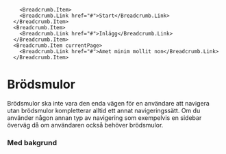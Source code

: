 

<Meta title="Komponenter/Brödsmulor" />

        <Breadcrumb.Item>
        <Breadcrumb.Link href="#">Start</Breadcrumb.Link>
      </Breadcrumb.Item>
      <Breadcrumb.Item>
        <Breadcrumb.Link href="#">Inlägg</Breadcrumb.Link>
      </Breadcrumb.Item>
      <Breadcrumb.Item currentPage>
        <Breadcrumb.Link href="#">Amet minim mollit non</Breadcrumb.Link>
      </Breadcrumb.Item>
</Breadcrumb>

# Brödsmulor 

Brödsmulor ska inte vara den enda vägen för en användare att navigera utan brödsmulor kompletterar alltid ett annat navigeringssätt. Om du använder någon annan typ av navigering som exempelvis en sidebar överväg då om användaren också behöver brödsmulor.

<div className="p-4" style={{ backgroundColor: '#F4F4F4' }}>

### Med bakgrund

<div className="p-24 flex flex-auto flex-col items-center" style={{ backgroundColor: '#ffffff' }}>
  <Template />
</div>

### Utan bakgrund

<div className="p-24 flex flex-auto flex-col items-center">
  <Template />
</div>

</div>


# Separator

Det går att använda andra element som separator också istället för textsträngar.

    xmlns="http://www.w3.org/2000/svg"
    viewBox="0 0 16 16"
    width="16"
    height="16"
    className="fill-current"
  >
    <path
      fill-rule="evenodd"
      d="M6.22 3.22a.75.75 0 011.06 0l4.25 4.25a.75.75 0 010 1.06l-4.25 4.25a.75.75 0 01-1.06-1.06L9.94 8 6.22 4.28a.75.75 0 010-1.06z"
    ></path>
  </svg>;

<Story
  name="Separator"
  args={{
    separator: svgIcon,
  }}>
    {Template.bind({})}
</Story>